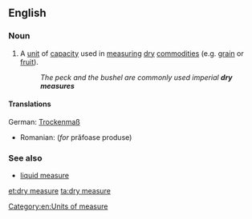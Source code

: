==English==

===Noun===
{{en-noun|head=[[dry]] [[measure]]}}

# A [[unit]] of [[capacity]] used in [[measure|measuring]] [[dry]] [[commodity|commodities]] (e.g. [[grain]] or [[fruit]]).
#: ''The peck and the bushel are commonly used imperial '''dry measures'''''

====Translations====
{{trans-top|Unit of capacity for measuring dry commodities}}
German: [[Trockenmaß]] {{n}}
{{trans-mid}}
* Romanian: {{t-|ro|măsură de capacitate|f}} (''for'' prăfoase produse)
{{trans-bottom}}

===See also===
* [[liquid measure]]

[[Category:en:Units of measure]]

[[et:dry measure]]
[[ta:dry measure]]